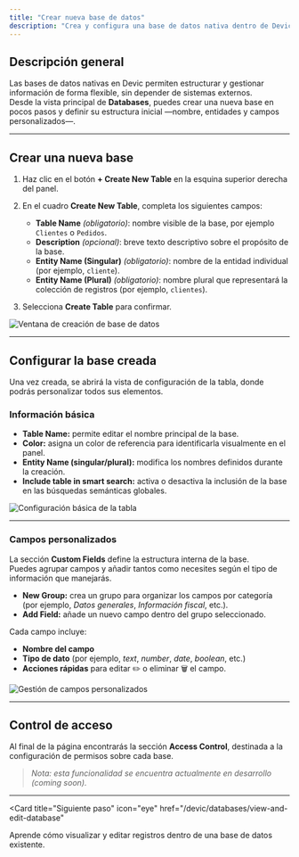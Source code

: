 ```yaml
---
title: "Crear nueva base de datos"
description: "Crea y configura una base de datos nativa dentro de Devic para almacenar información estructurada y conectarla con tus agentes y MCPs."
---
```


## Descripción general

Las bases de datos nativas en Devic permiten estructurar y gestionar información de forma flexible, sin depender de sistemas externos.  
Desde la vista principal de **Databases**, puedes crear una nueva base en pocos pasos y definir su estructura inicial —nombre, entidades y campos personalizados—.

---

## Crear una nueva base

1. Haz clic en el botón **+ Create New Table** en la esquina superior derecha del panel.  
2. En el cuadro **Create New Table**, completa los siguientes campos:

   - **Table Name** *(obligatorio)*: nombre visible de la base, por ejemplo `Clientes` o `Pedidos`.  
   - **Description** *(opcional)*: breve texto descriptivo sobre el propósito de la base.  
   - **Entity Name (Singular)** *(obligatorio)*: nombre de la entidad individual (por ejemplo, `cliente`).  
   - **Entity Name (Plural)** *(obligatorio)*: nombre plural que representará la colección de registros (por ejemplo, `clientes`).  

3. Selecciona **Create Table** para confirmar.

![Ventana de creación de base de datos](daf2d1a4-6531-4478-8eb9-3f5b51bc3901.png)

---

## Configurar la base creada

Una vez creada, se abrirá la vista de configuración de la tabla, donde podrás personalizar todos sus elementos.

### Información básica

- **Table Name:** permite editar el nombre principal de la base.  
- **Color:** asigna un color de referencia para identificarla visualmente en el panel.  
- **Entity Name (singular/plural):** modifica los nombres definidos durante la creación.  
- **Include table in smart search:** activa o desactiva la inclusión de la base en las búsquedas semánticas globales.  

![Configuración básica de la tabla](75061ded-4e9c-47bd-9dae-67ca6920af61.png)

---

### Campos personalizados

La sección **Custom Fields** define la estructura interna de la base.  
Puedes agrupar campos y añadir tantos como necesites según el tipo de información que manejarás.

- **New Group:** crea un grupo para organizar los campos por categoría (por ejemplo, *Datos generales*, *Información fiscal*, etc.).  
- **Add Field:** añade un nuevo campo dentro del grupo seleccionado.

Cada campo incluye:
- **Nombre del campo**  
- **Tipo de dato** (por ejemplo, *text*, *number*, *date*, *boolean*, etc.)  
- **Acciones rápidas** para editar ✏️ o eliminar 🗑️ el campo.

![Gestión de campos personalizados](84b34837-4755-4ca3-84df-9c090eb8aec8.png)

---

## Control de acceso

Al final de la página encontrarás la sección **Access Control**, destinada a la configuración de permisos sobre cada base.  
> *Nota: esta funcionalidad se encuentra actualmente en desarrollo (coming soon).*

---

<Card
  title="Siguiente paso"
  icon="eye"
  href="/devic/databases/view-and-edit-database"
>
  Aprende cómo visualizar y editar registros dentro de una base de datos existente.
</Card>
